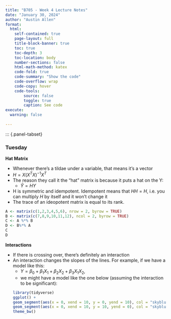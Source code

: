 ```yaml
---
title: "B705 - Week 4 Lecture Notes"
date: "January 30, 2024"
author: "Austin Allen"
format:
  html:
    self-contained: true
    page-layout: full
    title-block-banner: true
    toc: true
    toc-depth: 3
    toc-location: body
    number-sections: false
    html-math-method: katex
    code-fold: true
    code-summary: "Show the code"
    code-overflow: wrap
    code-copy: hover
    code-tools:
        source: false
        toggle: true
        caption: See code
execute: 
  warning: false
    
---
```




::: {.panel-tabset}

### Tuesday



**Hat Matrix**

* Whenever there's a tildae under a variable, that means it's a vector
* $H = X(X^TX)^{-1}X^T$
* The reason they call it the "hat" matrix is because it puts a hat on the Y:
  - $\hat{Y} = HY$
* H is symmetric and idempotent. Idempotent means that $HH = H$, i.e. you can multiply $H$ by itself and it won't change it
* The trace of an ideopotent matrix is equal to its rank. 

```r

A <- matrix(c(1,2,3,4,5,6), nrow = 2, byrow = TRUE)
B <- matrix(c(7,8,9,10,11,12), ncol = 2, byrow = TRUE)
C <- A %*% B
D <- B%*% A
C
D

```


**Interactions**


* If there is crossing over, there's definitely an interaction
* An interaction changes the slopes of the lines. For example, if we have a model like this:
  - $Y = \beta_0 + \beta_1 X_1 + \beta_2 X_2 + \beta_3 X_1 X_2$, 
  - we might have a model like the one below (assuming the interaction to be significant):

  ```r
library(tidyverse)
ggplot() +
  geom_segment(aes(x = 0, xend = 10, y = 0, yend = 10), col = "skyblue") +
  geom_segment(aes(x = 0, xend = 10, y = 10, yend = 0), col = "skyblue") +
  theme_bw()

  ```